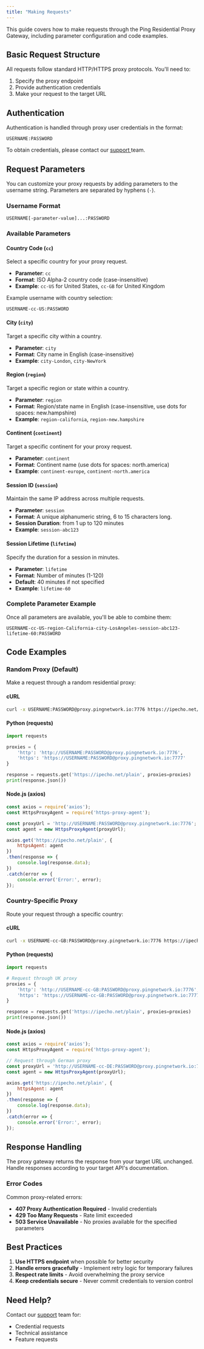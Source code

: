 ```yaml
---
title: "Making Requests"
---
```


This guide covers how to make requests through the Ping Residential Proxy Gateway, including parameter configuration and code examples.

## Basic Request Structure

All requests follow standard HTTP/HTTPS proxy protocols. You'll need to:

1. Specify the proxy endpoint
2. Provide authentication credentials
3. Make your request to the target URL

## Authentication

Authentication is handled through proxy user credentials in the format:

```
USERNAME:PASSWORD
```

To obtain credentials, please contact our [support ](support@pingnetwork.io)team.

## Request Parameters

You can customize your proxy requests by adding parameters to the username string. Parameters are separated by hyphens (`-`).

### Username Format

```
USERNAME[-parameter-value]...:PASSWORD
```

### Available Parameters

#### Country Code (`cc`)

Select a specific country for your proxy request.

- **Parameter**: `cc`
- **Format**: ISO Alpha-2 country code (case-insensitive)
- **Example**: `cc-US` for United States, `cc-GB` for United Kingdom

Example username with country selection:

```
USERNAME-cc-US:PASSWORD
```

#### City (`city`)

Target a specific city within a country.

- **Parameter**: `city`
- **Format**: City name in English (case-insensitive)
- **Example**: `city-London`, `city-NewYork`

#### Region (`region`)

Target a specific region or state within a country.

- **Parameter**: `region`
- **Format**: Region/state name in English (case-insensitive, use dots for spaces: new.hampshire)
- **Example**: `region-california`, `region-new.hampshire`

#### Continent (`continent`)

Target a specific continent for your proxy request.

- **Parameter**: `continent`
- **Format**: Continent name (use dots for spaces: north.america)
- **Example**: `continent-europe`, `continent-north.america`

#### Session ID (`session`)

Maintain the same IP address across multiple requests.

- **Parameter**: `session`
- **Format**: A unique alphanumeric string, 6 to 15 characters long.
- **Session Duration**: from 1 up to 120 minutes
- **Example**: `session-abc123`

#### Session Lifetime (`lifetime`)

Specify the duration for a session in minutes.

- **Parameter**: `lifetime`
- **Format**: Number of minutes (1-120)
- **Default**: 40 minutes if not specified
- **Example**: `lifetime-60`

### Complete Parameter Example

Once all parameters are available, you'll be able to combine them:

```
USERNAME-cc-US-region-California-city-LosAngeles-session-abc123-lifetime-60:PASSWORD
```

## Code Examples

### Random Proxy (Default)

Make a request through a random residential proxy:

#### cURL

```bash
curl -x USERNAME:PASSWORD@proxy.pingnetwork.io:7776 https://ipecho.net/plain
```

#### Python (requests)

```python
import requests

proxies = {
    'http': 'http://USERNAME:PASSWORD@proxy.pingnetwork.io:7776',
    'https': 'https://USERNAME:PASSWORD@proxy.pingnetwork.io:7777'
}

response = requests.get('https://ipecho.net/plain', proxies=proxies)
print(response.json())
```

#### Node.js (axios)

```javascript
const axios = require('axios');
const HttpsProxyAgent = require('https-proxy-agent');

const proxyUrl = 'http://USERNAME:PASSWORD@proxy.pingnetwork.io:7776';
const agent = new HttpsProxyAgent(proxyUrl);

axios.get('https://ipecho.net/plain', { 
    httpsAgent: agent 
})
.then(response => {
    console.log(response.data);
})
.catch(error => {
    console.error('Error:', error);
});
```

### Country-Specific Proxy

Route your request through a specific country:

#### cURL

```bash
curl -x USERNAME-cc-GB:PASSWORD@proxy.pingnetwork.io:7776 https://ipecho.net/plain
```

#### Python (requests)

```python
import requests

# Request through UK proxy
proxies = {
    'http': 'http://USERNAME-cc-GB:PASSWORD@proxy.pingnetwork.io:7776',
    'https': 'https://USERNAME-cc-GB:PASSWORD@proxy.pingnetwork.io:7777'
}

response = requests.get('https://ipecho.net/plain', proxies=proxies)
print(response.json())
```

#### Node.js (axios)

```javascript
const axios = require('axios');
const HttpsProxyAgent = require('https-proxy-agent');

// Request through German proxy
const proxyUrl = 'http://USERNAME-cc-DE:PASSWORD@proxy.pingnetwork.io:7776';
const agent = new HttpsProxyAgent(proxyUrl);

axios.get('https://ipecho.net/plain', { 
    httpsAgent: agent 
})
.then(response => {
    console.log(response.data);
})
.catch(error => {
    console.error('Error:', error);
});
```

## Response Handling

The proxy gateway returns the response from your target URL unchanged. Handle responses according to your target API's documentation.

### Error Codes

Common proxy-related errors:

- **407 Proxy Authentication Required** - Invalid credentials
- **429 Too Many Requests** - Rate limit exceeded
- **503 Service Unavailable** - No proxies available for the specified parameters

## Best Practices

1. **Use HTTPS endpoint** when possible for better security
2. **Handle errors gracefully** - Implement retry logic for temporary failures
3. **Respect rate limits** - Avoid overwhelming the proxy service
4. **Keep credentials secure** - Never commit credentials to version control

## Need Help?

Contact our [support](https://docs.pingnetwork.io/help/support) team for:

- Credential requests
- Technical assistance
- Feature requests